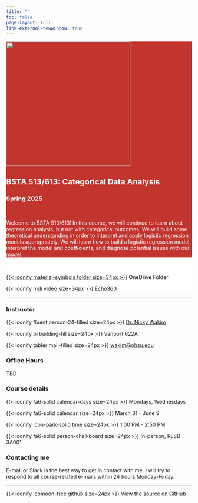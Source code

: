 ```yaml
---
title: ""
toc: false
page-layout: full
link-external-newwindow: true
---
```


::: {style="background-color: #C2352F"}
::: {style="color: #FFFFFF"}
::: grid
::: g-col-4
![](images/Bsta513.png){fig-align="center" width="337"}
:::

::: g-col-7
# BSTA 513/613: Categorical Data Analysis

### Spring 2025

 

Welcome to BSTA 513/613! In this course, we will continue to learn about regression analysis, but not with categorical outcomes. We will build some theoretical understanding in order to interpret and apply logistic regression models appropriately. We will learn how to build a logistic regression model, interpret the model and coefficients, and diagnose potential issues with our model.
 
:::
:::
:::
:::

::: {style="background-color: #FFFFFF"}
::: {style="color: #000000"}

 

::: grid

::: {.g-col-3}

:::

::: {.g-col-4}
[{{< iconify material-symbols folder size=34px >}}](https://ohsuitg-my.sharepoint.com/:f:/g/personal/wakim_ohsu_edu/EpUBcHEh3gxFpNbGHtayubkB_CZdoO2_u-TyTn2UW36dcQ) OneDrive Folder
:::


::: {.g-col-4}
[{{< iconify mdi video size=34px >}}](https://echo360.org/section/1a08bcdf-51d3-46e9-8618-870cf0ef1282/public) Echo360
:::

:::
:::
:::

------------------------------------------------------------------------

::: grid
::: g-col-3
### Instructor

{{< iconify fluent person-24-filled size=24px >}} [Dr. Nicky Wakim](instructors.qmd)

{{< iconify bi building-fill size=24px >}} Vanport 622A

{{< iconify tabler mail-filled size=24px >}} [wakim\@ohsu.edu](mailto:wakim@ohsu.edu)
:::

::: g-col-3
### Office Hours

TBD

:::

::: g-col-3
### Course details

{{< iconify fa6-solid calendar-days size=24px >}} Mondays, Wednesdays

{{< iconify fa6-solid calendar size=24px >}} March 31 - June 9

{{< iconify icon-park-solid time size=24px >}} 1:00 PM - 2:50 PM

{{< iconify fa6-solid person-chalkboard size=24px >}} In-person, RLSB 3A001
:::

::: g-col-3
### Contacting me

E-mail or Slack is the best way to get in contact with me. I will try to respond to all course-related e-mails within 24 hours Monday-Friday.
:::
:::

------------------------------------------------------------------------

::: grid
::: g-col-9
:::

::: g-col-3
[{{< iconify icomoon-free github size=24px >}} View the source on GitHub](https://github.com/nwakim/BSTA_513_S25)
:::
:::
